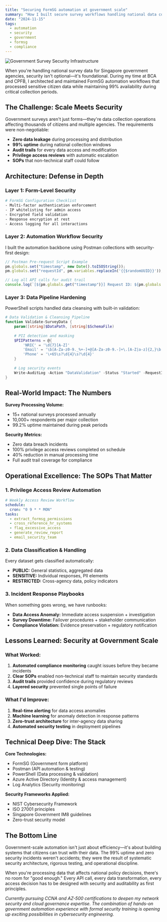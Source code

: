 ---
title: "Securing FormSG automation at government scale"
summary: "How I built secure survey workflows handling national data collections with 99% uptime, privilege access controls, and automated compliance monitoring."
date: "2024-11-15"
tags:
  - automation
  - security
  - government
  - formsg
  - compliance
---

![Government Survey Security Infrastructure](https://images.unsplash.com/photo-1563986768609-322da13575f3?ixlib=rb-4.0.3&ixid=M3wxMjA3fDB8MHxwaG90by1wYWdlfHx8fGVufDB8fHx8fA%3D%3D&auto=format&fit=crop&w=1000&q=80)

When you're handling national survey data for Singapore government agencies, security isn't optional—it's foundational. During my time at BCA and CPFB, I architected and maintained FormSG automation workflows that processed sensitive citizen data while maintaining 99% availability during critical collection periods.

## The Challenge: Scale Meets Security

Government surveys aren't just forms—they're data collection operations affecting thousands of citizens and multiple agencies. The requirements were non-negotiable:

- **Zero data leakage** during processing and distribution
- **99% uptime** during national collection windows  
- **Audit trails** for every data access and modification
- **Privilege access reviews** with automatic escalation
- **SOPs** that non-technical staff could follow

## Architecture: Defense in Depth

### Layer 1: Form-Level Security
```bash
# FormSG Configuration Checklist
- Multi-factor authentication enforcement
- IP whitelisting for admin access  
- Encrypted field validation
- Response encryption at rest
- Access logging for all interactions
```

### Layer 2: Automation Workflow Security
I built the automation backbone using Postman collections with security-first design:

```javascript
// Postman Pre-request Script Example
pm.globals.set("timestamp", new Date().toISOString());
pm.globals.set("requestId", pm.variables.replaceIn('{{$randomUUID}}'));

// Log all API calls for audit trail
console.log(`[${pm.globals.get("timestamp")}] Request ID: ${pm.globals.get("requestId")}`);
```

### Layer 3: Data Pipeline Hardening
PowerShell scripts handled data cleansing with built-in validation:

```powershell
# Data Validation & Cleansing Pipeline
function Validate-SurveyData {
    param([string]$DataPath, [string]$SchemaFile)
    
    # PII detection and masking
    $PIIPatterns = @{
        'NRIC' = '\d{7}[A-Z]'
        'Email' = '\b[A-Za-z0-9._%+-]+@[A-Za-z0-9.-]+\.[A-Z|a-z]{2,}\b'
        'Phone' = '\+65\s?\d{4}\s?\d{4}'
    }
    
    # Log security events
    Write-AuditLog -Action "DataValidation" -Status "Started" -RequestId $RequestId
}
```

## Real-World Impact: The Numbers

**Survey Processing Volume:**
- 15+ national surveys processed annually
- 10,000+ respondents per major collection
- 99.2% uptime maintained during peak periods

**Security Metrics:**
- Zero data breach incidents
- 100% privilege access reviews completed on schedule
- 40% reduction in manual processing time
- Full audit trail coverage for compliance

## Operational Excellence: The SOPs That Matter

### 1. Privilege Access Review Automation
```yaml
# Weekly Access Review Workflow
schedule: 
  cron: "0 9 * * MON"
tasks:
  - extract_formsg_permissions
  - cross_reference_hr_systems  
  - flag_excessive_access
  - generate_review_report
  - email_security_team
```

### 2. Data Classification & Handling
Every dataset gets classified automatically:
- **PUBLIC:** General statistics, aggregated data
- **SENSITIVE:** Individual responses, PII elements  
- **RESTRICTED:** Cross-agency data, policy indicators

### 3. Incident Response Playbooks
When something goes wrong, we have runbooks:
- **Data Access Anomaly:** Immediate access suspension + investigation
- **Survey Downtime:** Failover procedures + stakeholder communication  
- **Compliance Violation:** Evidence preservation + regulatory notification

## Lessons Learned: Security at Government Scale

### What Worked:
1. **Automated compliance monitoring** caught issues before they became incidents
2. **Clear SOPs** enabled non-technical staff to maintain security standards
3. **Audit trails** provided confidence during regulatory reviews
4. **Layered security** prevented single points of failure

### What I'd Improve:
1. **Real-time alerting** for data access anomalies
2. **Machine learning** for anomaly detection in response patterns
3. **Zero-trust architecture** for inter-agency data sharing
4. **Automated security testing** in deployment pipelines

## Technical Deep Dive: The Stack

**Core Technologies:**
- FormSG (Government form platform)
- Postman (API automation & testing)
- PowerShell (Data processing & validation)
- Azure Active Directory (Identity & access management)  
- Log Analytics (Security monitoring)

**Security Frameworks Applied:**
- NIST Cybersecurity Framework
- ISO 27001 principles
- Singapore Government IM8 guidelines
- Zero-trust security model

## The Bottom Line

Government-scale automation isn't just about efficiency—it's about building systems that citizens can trust with their data. The 99% uptime and zero security incidents weren't accidents; they were the result of systematic security architecture, rigorous testing, and operational discipline.

When you're processing data that affects national policy decisions, there's no room for "good enough." Every API call, every data transformation, every access decision has to be designed with security and auditability as first principles.

*Currently pursuing CCNA and AZ-500 certifications to deepen my network security and cloud governance expertise. The combination of hands-on government automation experience with formal security training is opening up exciting possibilities in cybersecurity engineering.*